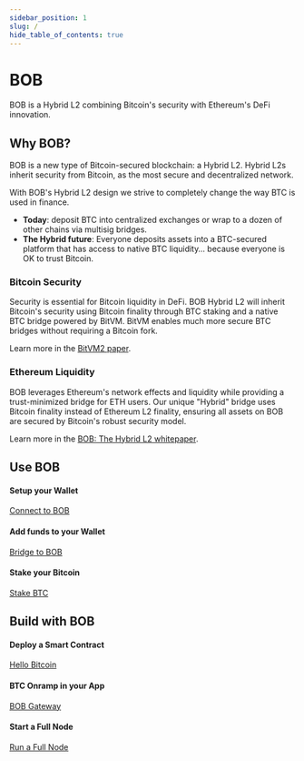 ```yaml
---
sidebar_position: 1
slug: /
hide_table_of_contents: true
---
```


# BOB

<div className={styles.hero}>
  <div>
    <p className="hero__subtitle">
      BOB is a Hybrid L2 combining Bitcoin's security with Ethereum's DeFi innovation.
    </p>
  </div>
</div>

## Why BOB?

BOB is a new type of Bitcoin-secured blockchain: a Hybrid L2. Hybrid L2s inherit security from Bitcoin, as the most secure and decentralized network.

With BOB's Hybrid L2 design we strive to completely change the way BTC is used in finance.

- **Today**: deposit BTC into centralized exchanges or wrap to a dozen of other chains via multisig bridges.
- **The Hybrid future**: Everyone deposits assets into a BTC-secured platform that has access to native BTC liquidity… because everyone is OK to trust Bitcoin.

### Bitcoin Security

Security is essential for Bitcoin liquidity in DeFi.
BOB Hybrid L2 will inherit Bitcoin's security using Bitcoin finality through BTC staking and a native BTC bridge powered by BitVM.
BitVM enables much more secure BTC bridges without requiring a Bitcoin fork.

Learn more in the [BitVM2 paper](https://bitvm.org/bitvm_bridge.pdf).

### Ethereum Liquidity

BOB leverages Ethereum's network effects and liquidity while providing a trust-minimized bridge for ETH users.
Our unique "Hybrid" bridge uses Bitcoin finality instead of Ethereum L2 finality, ensuring all assets on BOB are secured by Bitcoin's robust security model.

Learn more in the [BOB: The Hybrid L2 whitepaper](https://docs.gobob.xyz/whitepaper.pdf).

## Use BOB

<div className="row">
  <div className="col col--4">
    <div className={`${styles.card} ${styles.cardHover}`}>
      <div className="card__header">
        <h4>Setup your Wallet</h4>
      </div>
      <div className="card__body">
        <a className="button button--lg button--primary button--block" href="/learn/user-guides/getting-started/">
          Connect to BOB
        </a>
      </div>
    </div>
  </div>
  <div className="col col--4">
    <div className={`${styles.card} ${styles.cardHover}`}>
      <div className="card__header">
        <h4>Add funds to your Wallet</h4>
      </div>
      <div className="card__body">
        <a className="button button--lg button--primary button--block" href="/learn/user-guides/onboard-to-bob/">
          Bridge to BOB
        </a>
      </div>
    </div>
  </div>
  <div className="col col--4">
    <div className={`${styles.card} ${styles.cardHover}`}>
      <div className="card__header">
        <h4>Stake your Bitcoin</h4>
      </div>
      <div className="card__body">
        <a className="button button--lg button--primary button--block" href="/learn/user-guides/stake-btc/">
          Stake BTC
        </a>
      </div>
    </div>
  </div>
</div>

## Build with BOB

<div className="row">
  <div className="col col--4">
    <div className={`${styles.card} ${styles.cardHover}`}>
      <div className="card__header">
        <h4>Deploy a Smart Contract</h4>
      </div>
      <div className="card__body">
        <a className="button button--lg button--secondary button--block" href="/learn/builder-guides/hello-bitcoin/">
          Hello Bitcoin
        </a>
      </div>
    </div>
  </div>
  <div className="col col--4">
    <div className={`${styles.card} ${styles.cardHover}`}>
      <div className="card__header">
        <h4>BTC Onramp in your App</h4>
      </div>
      <div className="card__body">
        <a className="button button--lg button--secondary button--block" href="/learn/gateway/introduction">
          BOB Gateway
        </a>
      </div>
    </div>
  </div>
  <div className="col col--4">
    <div className={`${styles.card} ${styles.cardHover}`}>
      <div className="card__header">
        <h4>Start a Full Node</h4>
      </div>
      <div className="card__body">
        <a className="button button--lg button--secondary button--block" href="/learn/builder-guides/full-node">
          Run a Full Node
        </a>
      </div>
    </div>
  </div>
</div>
